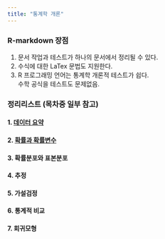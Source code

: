 ```yaml
---
title: "통계학 개론"
---
```


### R-markdown 장점
1. 문서 작업과 테스트가 하나의 문서에서 정리될 수 있다.
2. 수식에 대한 LaTex 문법도 지원한다.
3. R 프로그래밍 언어는 통계학 개론적 테스트가 쉽다.  
  수학 공식을 테스트도 문제없음.

### 정리리스트 (목차중 일부 참고)
#### 1. [데이터 요약](data_summary.Rmd)
#### 2. [확률과 확률변수](probability_variables.Rmd)
#### 3. 확률분포와 표본분포
#### 4. 추정
#### 5. 가설검정
#### 6. 통계적 비교
#### 7. 회귀모형
